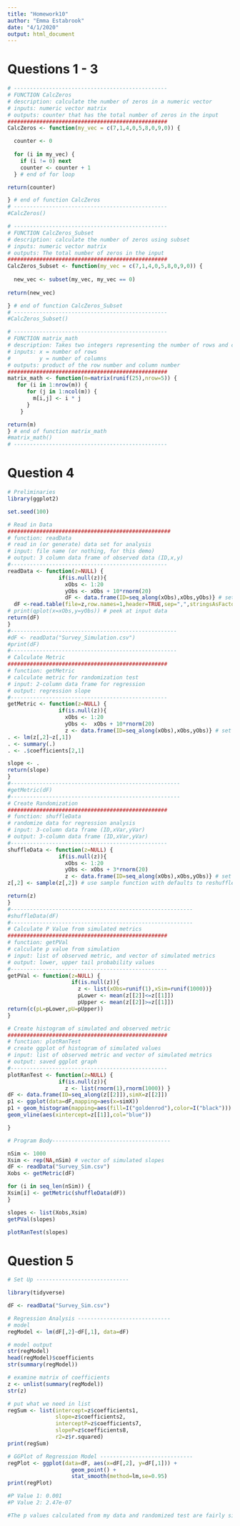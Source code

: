 ```yaml
---
title: "Homework10"
author: "Emma Estabrook"
date: "4/1/2020"
output: html_document
---
```

# Questions 1 - 3
```r
# ------------------------------------------------
# FUNCTION CalcZeros
# description: calculate the number of zeros in a numeric vector
# inputs: numeric vector matrix
# outputs: counter that has the total number of zeros in the input
##################################################
CalcZeros <- function(my_vec = c(7,1,4,0,5,8,0,9,0)) {

  counter <- 0
  
  for (i in my_vec) {
    if (i != 0) next
    counter <- counter + 1
  } # end of for loop

return(counter)

} # end of function CalcZeros
# ------------------------------------------------
#CalcZeros()

# ------------------------------------------------
# FUNCTION CalcZeros_Subset
# description: calculate the number of zeros using subset
# inputs: numeric vector matrix
# outputs: The total number of zeros in the input
##################################################
CalcZeros_Subset <- function(my_vec = c(7,1,4,0,5,8,0,9,0)) {
 
  new_vec <- subset(my_vec, my_vec == 0)
  
return(new_vec)

} # end of function CalcZeros_Subset
# ------------------------------------------------
#CalcZeros_Subset()

# ------------------------------------------------
# FUNCTION matrix_math
# description: Takes two integers representing the number of rows and columns in a matrix and the output is the product of the row number and column number
# inputs: x = number of rows
#         y = number of columns
# outputs: product of the row number and column number
##################################################
matrix_math <- function(m=matrix(runif(25),nrow=5)) {
   for (i in 1:nrow(m)) {
      for (j in 1:ncol(m)) {
        m[i,j] <- i * j
      }
    }

return(m)
} # end of function matrix_math
#matrix_math()
# ------------------------------------------------

```
# Question 4
```r
# Preliminaries
library(ggplot2)

set.seed(100)

# Read in Data
###################################################
# function: readData
# read in (or generate) data set for analysis
# input: file name (or nothing, for this demo)
# output: 3 column data frame of observed data (ID,x,y)
#------------------------------------------------- 
readData <- function(z=NULL) {
                if(is.null(z)){
                  xObs <- 1:20
                  yObs <- xObs + 10*rnorm(20)
                  dF <- data.frame(ID=seq_along(xObs),xObs,yObs)} # set up data frame                 
  dF <-read.table(file=z,row.names=1,header=TRUE,sep=",",stringsAsFactors=FALSE)
# print(qplot(x=xObs,y=yObs)) # peek at input data
return(dF)
}
#----------------------------------------------------
#dF <- readData("Survey_Simulation.csv")
#print(dF)
#----------------------------------------------------
# Calculate Metric
##################################################
# function: getMetric
# calculate metric for randomization test
# input: 2-column data frame for regression
# output: regression slope
#------------------------------------------------- 
getMetric <- function(z=NULL) {
                if(is.null(z)){
                  xObs <- 1:20
                  yObs <-  xObs + 10*rnorm(20)
                  z <- data.frame(ID=seq_along(xObs),xObs,yObs)} # set up data frame                 
. <- lm(z[,2]~z[,1])
. <- summary(.)
. <- .$coefficients[2,1]

slope <- .
return(slope)
}
#-----------------------------------------------------
#getMetric(dF)
#-----------------------------------------------------
# Create Randomization
##################################################
# function: shuffleData
# randomize data for regression analysis
# input: 3-column data frame (ID,xVar,yVar)
# output: 3-column data frame (ID,xVar,yVar)
#------------------------------------------------- 
shuffleData <- function(z=NULL) {
                if(is.null(z)){
                  xObs <- 1:20
                  yObs <- xObs + 3*rnorm(20)
                  z <- data.frame(ID=seq_along(xObs),xObs,yObs)} # set up data frame                 
z[,2] <- sample(z[,2]) # use sample function with defaults to reshuffle column

return(z)
}
#---------------------------------------------------------
#shuffleData(dF)
#---------------------------------------------------------
# Calculate P Value from simulated metrics
##################################################
# function: getPVal
# calculate p value from simulation
# input: list of observed metric, and vector of simulated metrics
# output: lower, upper tail probability values
#------------------------------------------------- 
getPVal <- function(z=NULL) {
                    if(is.null(z)){
                      z <- list(xObs=runif(1),xSim=runif(1000))}
                      pLower <- mean(z[[2]]<=z[[1]])
                      pUpper <- mean(z[[2]]>=z[[1]])
return(c(pL=pLower,pU=pUpper))
}

# Create histogram of simulated and observed metric
##################################################
# function: plotRanTest
# create ggplot of histogram of simulated values
# input: list of observed metric and vector of simulated metrics
# output: saved ggplot graph
#------------------------------------------------- 
plotRanTest <- function(z=NULL) {
                if(is.null(z)){
                  z <- list(rnorm(1),rnorm(1000)) }
dF <- data.frame(ID=seq_along(z[[2]]),simX=z[[2]])
p1 <- ggplot(data=dF,mapping=aes(x=simX))
p1 + geom_histogram(mapping=aes(fill=I("goldenrod"),color=I("black"))) +
geom_vline(aes(xintercept=z[[1]],col="blue")) 

}

# Program Body-------------------------------------

nSim <- 1000
Xsim <- rep(NA,nSim) # vector of simulated slopes
dF <- readData("Survey_Sim.csv")
Xobs <- getMetric(dF)

for (i in seq_len(nSim)) {
Xsim[i] <- getMetric(shuffleData(dF))
}

slopes <- list(Xobs,Xsim)
getPVal(slopes)

plotRanTest(slopes)
```
# Question 5
```r
# Set Up -----------------------------

library(tidyverse)

dF <- readData("Survey_Sim.csv")

# Regression Analysis -----------------------------
# model
regModel <- lm(dF[,2]~dF[,1], data=dF)

# model output
str(regModel)
head(regModel)$coefficients
str(summary(regModel))

# examine matrix of coefficients
z <- unlist(summary(regModel))
str(z)

# put what we need in list
regSum <- list(intercept=z$coefficients1,
               slope=z$coefficients2,
               interceptP=z$coefficients7,
               slopeP=z$coefficients8,
               r2=z$r.squared)
print(regSum)

# GGPlot of Regression Model -----------------------------
regPlot <- ggplot(data=dF, aes(x=dF[,2], y=dF[,1])) +
                    geom_point() +
                    stat_smooth(method=lm,se=0.95)
print(regPlot)
```
```r
#P Value 1: 0.001
#P Value 2: 2.47e-07

#The p values calculated from my data and randomized test are fairly similar. The value from my data is extremely small, but the randomized value is also very small at 0.001.
```

